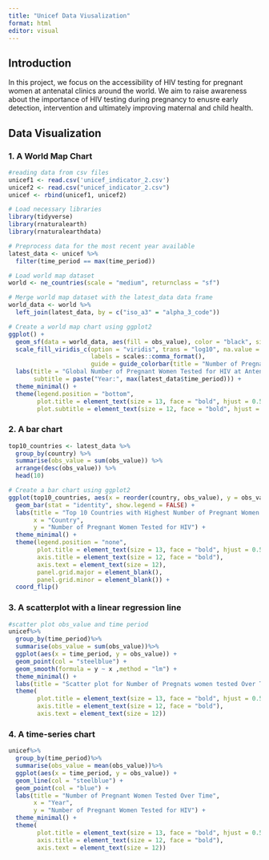 ---
title: "Unicef Data Viusalization"
format: html
editor: visual
---

## Introduction

In this project, we focus on the accessibility of HIV testing for pregnant women at antenatal clinics around the world. We aim to raise awareness about the importance of HIV testing during pregnancy to enusre early detection, intervention and ultimately improving maternal and child health.

## Data Visualization

### 1. A World Map Chart

```{r, message=FALSE, warning=FALSE}
#reading data from csv files
unicef1 <- read.csv('unicef_indicator_2.csv')
unicef2 <- read.csv("unicef_indicator_2.csv")
unicef <- rbind(unicef1, unicef2)

# Load necessary libraries
library(tidyverse)
library(rnaturalearth)
library(rnaturalearthdata)

# Preprocess data for the most recent year available
latest_data <- unicef %>%
  filter(time_period == max(time_period))

# Load world map dataset
world <- ne_countries(scale = "medium", returnclass = "sf")

# Merge world map dataset with the latest_data data frame
world_data <- world %>%
  left_join(latest_data, by = c("iso_a3" = "alpha_3_code"))

# Create a world map chart using ggplot2
ggplot() +
  geom_sf(data = world_data, aes(fill = obs_value), color = "black", size = 0.1) +
  scale_fill_viridis_c(option = "viridis", trans = "log10", na.value = "gray90",
                       labels = scales::comma_format(),
                       guide = guide_colorbar(title = "Number of Pregnant Women\nTested for HIV")) +
  labs(title = "Global Number of Pregnant Women Tested for HIV at Antenatal Clinics",
       subtitle = paste("Year:", max(latest_data$time_period))) +
  theme_minimal() +
  theme(legend.position = "bottom",
        plot.title = element_text(size = 13, face = "bold", hjust = 0.5),
        plot.subtitle = element_text(size = 12, face = "bold", hjust = 0.5))
```

### 2. A bar chart

```{r, fig.width=7}
top10_countries <- latest_data %>%
  group_by(country) %>%
  summarise(obs_value = sum(obs_value)) %>%
  arrange(desc(obs_value)) %>%
  head(10)

# Create a bar chart using ggplot2
ggplot(top10_countries, aes(x = reorder(country, obs_value), y = obs_value, fill = country)) +
  geom_bar(stat = "identity", show.legend = FALSE) +
  labs(title = "Top 10 Countries with Highest Number of Pregnant Women Tested",
       x = "Country",
       y = "Number of Pregnant Women Tested for HIV") +
  theme_minimal() +
  theme(legend.position = "none",
        plot.title = element_text(size = 13, face = "bold", hjust = 0.5),
        axis.title = element_text(size = 12, face = "bold"),
        axis.text = element_text(size = 12),
        panel.grid.major = element_blank(),
        panel.grid.minor = element_blank()) +
  coord_flip()
```

### 3. A scatterplot with a linear regression line

```{r}
#scatter plot obs_value and time period
unicef%>%
  group_by(time_period)%>%
  summarise(obs_value = sum(obs_value))%>%
  ggplot(aes(x = time_period, y = obs_value)) +
  geom_point(col = "steelblue") +
  geom_smooth(formula = y ~ x ,method = "lm") +
  theme_minimal() +
  labs(title = "Scatter plot for Number of Pregnats women tested Over Time") +
  theme(
        plot.title = element_text(size = 13, face = "bold", hjust = 0.5),
        axis.title = element_text(size = 12, face = "bold"),
        axis.text = element_text(size = 12))
```

### 4. A time-series chart

```{r}
unicef%>%
  group_by(time_period)%>%
  summarise(obs_value = mean(obs_value))%>%
  ggplot(aes(x = time_period, y = obs_value)) +
  geom_line(col = "steelblue") +
  geom_point(col = "blue") +
  labs(title = "Number of Pregnant Women Tested Over Time",
       x = "Year",
       y = "Number of Pregnant Women Tested for HIV") +
  theme_minimal() +
  theme(
        plot.title = element_text(size = 13, face = "bold", hjust = 0.5),
        axis.title = element_text(size = 12, face = "bold"),
        axis.text = element_text(size = 12))
```

### 
